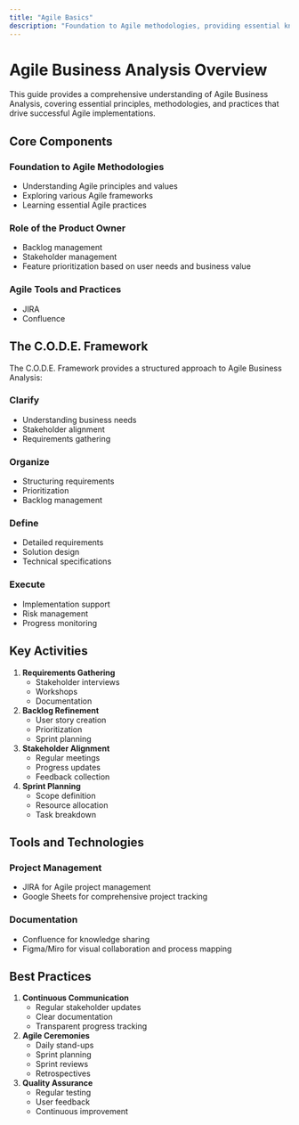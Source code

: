 ```yaml
---
title: "Agile Basics"
description: "Foundation to Agile methodologies, providing essential knowledge about Agile principles, values, and practices."
---
```


# Agile Business Analysis Overview

This guide provides a comprehensive understanding of Agile Business Analysis, covering essential principles, methodologies, and practices that drive successful Agile implementations.

## Core Components

### Foundation to Agile Methodologies

- Understanding Agile principles and values
- Exploring various Agile frameworks
- Learning essential Agile practices

### Role of the Product Owner

- Backlog management
- Stakeholder management
- Feature prioritization based on user needs and business value

### Agile Tools and Practices

- JIRA
- Confluence

## The C.O.D.E. Framework

The C.O.D.E. Framework provides a structured approach to Agile Business Analysis:

### Clarify

- Understanding business needs
- Stakeholder alignment
- Requirements gathering

### Organize

- Structuring requirements
- Prioritization
- Backlog management

### Define

- Detailed requirements
- Solution design
- Technical specifications

### Execute

- Implementation support
- Risk management
- Progress monitoring

## Key Activities

1. **Requirements Gathering**
   - Stakeholder interviews
   - Workshops
   - Documentation
2. **Backlog Refinement**
   - User story creation
   - Prioritization
   - Sprint planning
3. **Stakeholder Alignment**
   - Regular meetings
   - Progress updates
   - Feedback collection
4. **Sprint Planning**
   - Scope definition
   - Resource allocation
   - Task breakdown

## Tools and Technologies

### Project Management

- JIRA for Agile project management
- Google Sheets for comprehensive project tracking

### Documentation

- Confluence for knowledge sharing
- Figma/Miro for visual collaboration and process mapping

## Best Practices

1. **Continuous Communication**
   - Regular stakeholder updates
   - Clear documentation
   - Transparent progress tracking
2. **Agile Ceremonies**
   - Daily stand-ups
   - Sprint planning
   - Sprint reviews
   - Retrospectives
3. **Quality Assurance**
   - Regular testing
   - User feedback
   - Continuous improvement